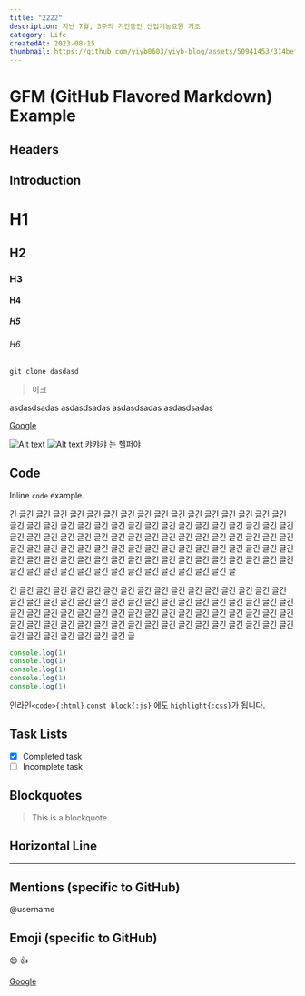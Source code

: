 ```yaml
---
title: "2222"
description: 지난 7월, 3주의 기간동안 산업기능요원 기초
category: Life
createdAt: 2023-08-15
thumbnail: https://github.com/yiyb0603/yiyb-blog/assets/50941453/314bef4f-81a9-4be0-b563-1b59788fff53
---
```


# GFM (GitHub Flavored Markdown) Example


## Headers

## Introduction

# H1
## H2
### H3
#### H4
##### H5
###### H6

```shell title="깃깃깃"
git clone dasdasd
```

> 이크

<Alert title="정보" status="info">
  asdasdsadas
</Alert>
<Alert title="정보" status="warning">
  asdasdsadas
</Alert>
<Alert title="정보" status="error">
  asdasdsadas
</Alert>
<Alert title="정보" status="success">
  asdasdsadas
</Alert>

[Google](https://www.google.com)

<Image src="/assets/images/logo.png" alt="Alt text"/>
<Image src="/assets/images/logo.png" alt="Alt text">
  캬캬캬 <ExternalLink href='http://www.google.co.kr'>는 헬퍼야</ExternalLink>
</Image>

## Code

Inline `code` example.

긴 글긴 글긴 글긴 글긴 글긴 글긴 글긴 글긴 글긴 글긴 글긴 글긴 글긴 글긴 글긴 글긴 글긴 글긴 글긴 글긴 글긴 글긴 글긴 글긴 글긴 글긴 글긴 글긴 글긴 글긴 글긴 글긴 글긴 글긴 글긴 글긴 글긴 글긴 글긴 글긴 글긴 글긴 글긴 글긴 글긴 글긴 글긴 글긴 글긴 글긴 글긴 글긴 글긴 글긴 글긴 글긴 글긴 글긴 글긴 글긴 글긴 글긴 글긴 글긴 글긴 글긴 글긴 글긴 글긴 글긴 글긴 글긴 글긴 글긴 글긴 글긴 글긴 글긴 글긴 글긴 글긴 글긴 글긴 글긴 글긴 글긴 글긴 글긴 글긴 글긴 글긴 글긴 글긴 글긴 글긴 글긴 글긴 글

긴 글긴 글긴 글긴 글긴 글긴 글긴 글긴 글긴 글긴 글긴 글긴 글긴 글긴 글긴 글긴 글긴 글긴 글긴 글긴 글긴 글긴 글긴 글긴 글긴 글긴 글긴 글긴 글긴 글긴 글긴 글긴 글긴 글긴 글긴 글긴 글긴 글긴 글긴 글긴 글긴 글긴 글긴 글긴 글긴 글긴 글긴 글긴 글긴 글긴 글긴 글긴 글긴 글긴 글긴 글긴 글긴 글긴 글긴 글긴 글긴 글긴 글긴 글긴 글긴 글긴 글긴 글긴 글긴 글긴 글긴 글긴 글긴 글긴 글긴 글

```javascript {2-4} showLineNumbers{3} /console/ title="제목이 있는 코드 블록 결과"
console.log(1)
console.log(1)
console.log(1)
console.log(1)
console.log(1)
```

인라인`<code>{:html}` `const block{:js}` 에도 `highlight{:css}`가 됩니다.


## Task Lists

- [x] Completed task
- [ ] Incomplete task

## Blockquotes

> This is a blockquote.

## Horizontal Line

---

## Mentions (specific to GitHub)

@username

## Emoji (specific to GitHub)

:smile: :+1:

[Google](http://www.google.co.kr)